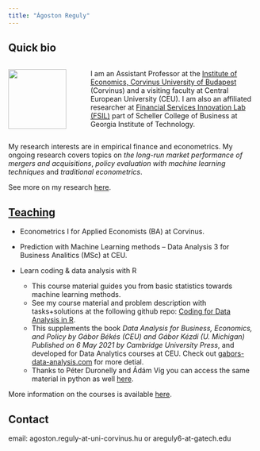```yaml
---
title: "Ágoston Reguly"
---
```



## Quick bio



::: columns
::: {.column width="30%"}

![](./images/logo.jpg){width=90%}

:::
::: {.column width="70%"}
I am an Assistant Professor at the [Institute of Economics, Corvinus University of Budapest](https://www.uni-corvinus.hu/elerhetosegek/reguly-agoston/) (Corvinus) and a visiting faculty at Central European University (CEU). I am also an affiliated researcher at [Financial Services Innovation Lab (FSIL)](https://fintech.gatech.edu/#/) part of Scheller College of Business at Georgia Institute of Technology.

::: 
:::

My research interests are in empirical finance and econometrics. My ongoing research covers topics on *the long-run market performance of mergers and acquisitions*, *policy evaluation with machine learning techniques* and *traditional econometrics*. 

See more on my research [here](./papers.html).


## [Teaching](./teaching.html)

- Econometrics I for Applied Economists (BA) at Corvinus.
- Prediction with Machine Learning methods -- Data Analysis 3 for Business Analitics (MSc) at CEU.

- Learn coding & data analysis with R
  - This course material guides you from basic statistics towards machine learning methods.
  - See my course material and problem description with tasks+solutions at the following github repo: [Coding for Data Analysis in R](https://github.com/gabors-data-analysis/da-coding-rstats).
  - This supplements the book *Data Analysis for Business, Economics, and Policy by Gábor Békés (CEU) and Gábor Kézdi (U. Michigan) Published on 6 May 2021 by Cambridge University Press*, and developed for Data Analytics courses at CEU. Check out [gabors-data-analysis.com](https://gabors-data-analysis.com/) for more detial.
  - Thanks to Péter Duronelly and Ádám Víg you can access the same material in python as well [here](https://github.com/gabors-data-analysis/da-coding-python).

More information on the courses is available [here](./teaching.html).


## Contact

email: agoston.reguly-at-uni-corvinus.hu or areguly6-at-gatech.edu